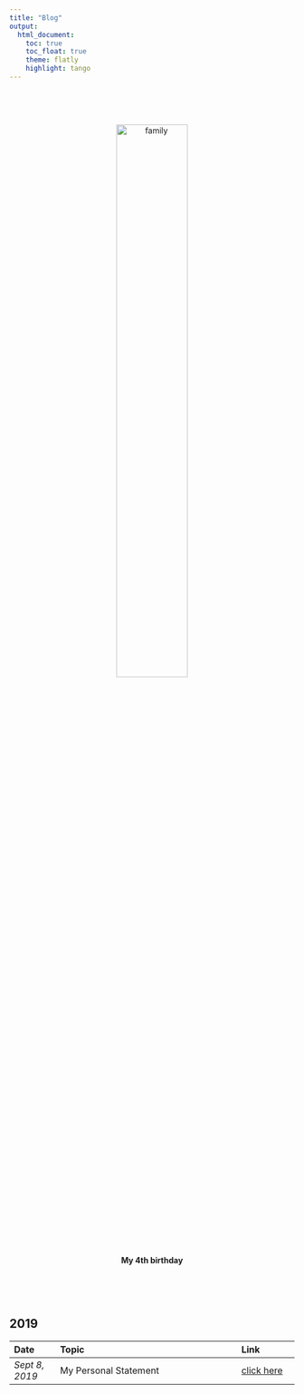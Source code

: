 ```yaml
---
title: "Blog"
output:
  html_document:
    toc: true
    toc_float: true
    theme: flatly
    highlight: tango
---
```

<link rel="stylesheet" href="../site_libs/academicons-1.8.6/css/academicons.min.css"/>
<br>

<center>   

<br>

<img src="../images/family.JPG" alt="family" style="width:50%; border:0px solid">

<br>

**My 4th birthday **

</center>

<br>


<br>



## 2019

| Date  | Topic | Link |
|:----------------|:-----------------------------------------------------------------|:--------------------|
*Sept 8, 2019*| My Personal Statement|[click here](ditl-firstblog.html)



<br>
